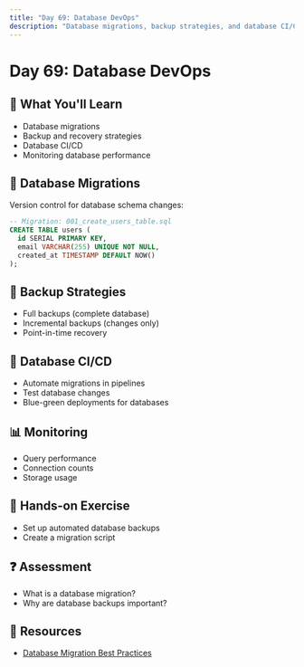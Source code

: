 ```yaml
---
title: "Day 69: Database DevOps"
description: "Database migrations, backup strategies, and database CI/CD."
---
```


# Day 69: Database DevOps

## 🎯 What You'll Learn

- Database migrations
- Backup and recovery strategies
- Database CI/CD
- Monitoring database performance

## 🔄 Database Migrations

Version control for database schema changes:

```sql
-- Migration: 001_create_users_table.sql
CREATE TABLE users (
  id SERIAL PRIMARY KEY,
  email VARCHAR(255) UNIQUE NOT NULL,
  created_at TIMESTAMP DEFAULT NOW()
);
```

## 💾 Backup Strategies

- Full backups (complete database)
- Incremental backups (changes only)
- Point-in-time recovery

## 🔄 Database CI/CD

- Automate migrations in pipelines
- Test database changes
- Blue-green deployments for databases

## 📊 Monitoring

- Query performance
- Connection counts
- Storage usage

## 📝 Hands-on Exercise

- Set up automated database backups
- Create a migration script

## ❓ Assessment

- What is a database migration?
- Why are database backups important?

## 🔗 Resources

- [Database Migration Best Practices](https://www.prisma.io/dataguide/types/relational/what-are-database-migrations)
